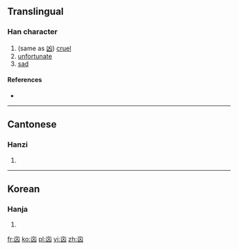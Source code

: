 ==Translingual==

===Han character===
{{Han char|rn=8|rad=亠|as=4|sn=6|four=|canj=卜山大 (YUK)|ids=⿱[[亠]][[凶]]}}

# (same as [[凶]]) [[cruel]]
# [[unfortunate]]
# [[sad]]

====References====
* {{Han ref|kx=0088.111|hdz=10283.020|uh=342B|ud=13355}}

----

==Cantonese==

===Hanzi===
{{yue-hanzi|jyut=[[gun3]], [[hung1]], [[zung1]]|y=gun3, hung1, jung1}}

# {{defn|lang=yue|sort=亠04}}

----

==Korean==

===Hanja===
{{ko-hanja|hangeul=흉|rv=hyung|mr=hyung|y=hyung|eumhun=흉하다|ehrv=hyunghada|ehmr=hyunghada|ehy=hyunghata}}

# {{defn|lang=ko|sort=亠04}}

[[fr:㐫]]
[[ko:㐫]]
[[pl:㐫]]
[[vi:㐫]]
[[zh:㐫]]